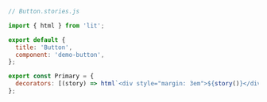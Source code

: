 ```js
// Button.stories.js

import { html } from 'lit';

export default {
  title: 'Button',
  component: 'demo-button',
};

export const Primary = {
  decorators: [(story) => html`<div style="margin: 3em">${story()}</div>`],
};
```
